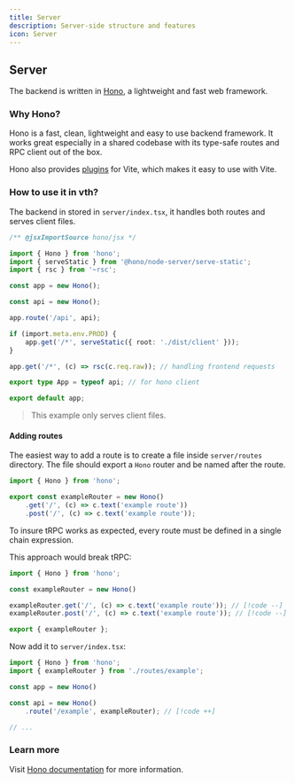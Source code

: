 ```yaml
---
title: Server
description: Server-side structure and features
icon: Server
---
```



## Server

The backend is written in [Hono](https://hono.dev/), a lightweight and fast web framework.

### Why Hono?

Hono is a fast, clean, lightweight and easy to use backend framework. It works great especially in a shared codebase with its type-safe routes and RPC client out of the box.

Hono also provides [plugins](https://github.com/honojs/vite-plugins) for Vite, which makes it easy to use with Vite.

### How to use it in vth?

The backend in stored in `server/index.tsx`, it handles both routes and serves client files.

```ts title="server/index.tsx"
/** @jsxImportSource hono/jsx */

import { Hono } from 'hono';
import { serveStatic } from '@hono/node-server/serve-static';
import { rsc } from '~rsc';

const app = new Hono();

const api = new Hono();

app.route('/api', api);

if (import.meta.env.PROD) {
    app.get('/*', serveStatic({ root: './dist/client' }));
}

app.get('/*', (c) => rsc(c.req.raw)); // handling frontend requests

export type App = typeof api; // for hono client

export default app;
```

> This example only serves client files.

#### Adding routes

The easiest way to add a route is to create a file inside `server/routes` directory. The file should export a `Hono` router and be named after the route.

```ts title="server/routes/example.ts"
import { Hono } from 'hono';

export const exampleRouter = new Hono()
    .get('/', (c) => c.text('example route'))
    .post('/', (c) => c.text('example route'));
```

<Callout type='warn'>
    To insure tRPC works as expected, every route must be defined in a single chain expression.
</Callout>

This approach would break tRPC:

```ts title="server/routes/example.ts"
import { Hono } from 'hono';

const exampleRouter = new Hono()

exampleRouter.get('/', (c) => c.text('example route')); // [!code --]
exampleRouter.post('/', (c) => c.text('example route')); // [!code --]

export { exampleRouter };
```

Now add it to `server/index.tsx`:

```ts title="server/index.tsx"
import { Hono } from 'hono';
import { exampleRouter } from './routes/example';

const app = new Hono()

const api = new Hono()
    .route('/example', exampleRouter); // [!code ++]

// ...
```

### Learn more

Visit [Hono documentation](https://hono.dev/docs) for more information.